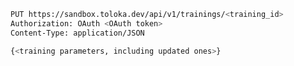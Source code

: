 ```bash
PUT https://sandbox.toloka.dev/api/v1/trainings/<training_id>
Authorization: OAuth <OAuth token>
Content-Type: application/JSON

{<training parameters, including updated ones>}
```